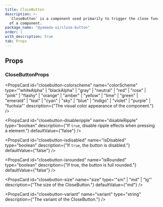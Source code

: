 ```yaml
---
title: CloseButton
description: >-
  `CloseButton` is a component used primarily to trigger the close functionality
  of a component.
package_name: "@yamada-ui/close-button"
order: 1
with_description: true
tab: Props
---
```


## Props

### CloseButtonProps

<PropsCard
  id="closebutton-colorscheme"
  name="colorScheme"
  type='"whiteAlpha" | "blackAlpha" | "gray" | "neutral" | "red" | "rose" | "pink" | "flashy" | "orange" | "amber" | "yellow" | "lime" | "green" | "emerald" | "teal" | "cyan" | "sky" | "blue" | "indigo" | "violet" | "purple" | "fuchsia"'
  description={"The visual color appearance of the component."}
/>

<PropsCard
  id="closebutton-disableripple"
  name="disableRipple"
  type="boolean"
  description={"If `true`, disable ripple effects when pressing a element."}
  defaultValue={"false"}
/>

<PropsCard
  id="closebutton-isdisabled"
  name="isDisabled"
  type="boolean"
  description={"If `true`, the button is disabled."}
  defaultValue={"false"}
/>

<PropsCard
  id="closebutton-isrounded"
  name="isRounded"
  type="boolean"
  description={"If true, the button is full rounded."}
  defaultValue={"false"}
/>

<PropsCard
  id="closebutton-size"
  name="size"
  type='"sm" | "md" | "lg"'
  description={"The size of the CloseButton."}
  defaultValue={"md"}
/>

<PropsCard
  id="closebutton-variant"
  name="variant"
  type="string"
  description={"The variant of the CloseButton."}
/>
